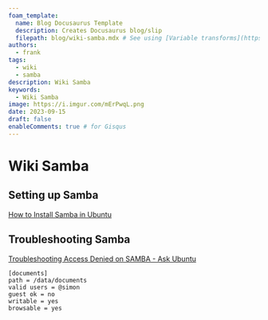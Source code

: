 ```yaml
---
foam_template:
  name: Blog Docusaurus Template
  description: Creates Docusaurus blog/slip
  filepath: blog/wiki-samba.mdx # See using [Variable transforms](https://code.visualstudio.com/docs/editor/userdefinedsnippets#_variable-transforms )
authors:
  - frank
tags:
  - wiki
  - samba
description: Wiki Samba
keywords:
  - Wiki Samba
image: https://i.imgur.com/mErPwqL.png
date: 2023-09-15
draft: false
enableComments: true # for Gisqus
---
```


# Wiki Samba

<!--truncate-->

## Setting up Samba

[How to Install Samba in Ubuntu](https://phoenixnap.com/kb/ubuntu-samba)

## Troubleshooting Samba

[Troubleshooting Access Denied on SAMBA - Ask Ubuntu](https://askubuntu.com/questions/1391434/troubleshooting-access-denied-on-samba)

```editorconfig title="/etc/samba.conf"
[documents]
path = /data/documents
valid users = @simon
guest ok = no
writable = yes
browsable = yes
```